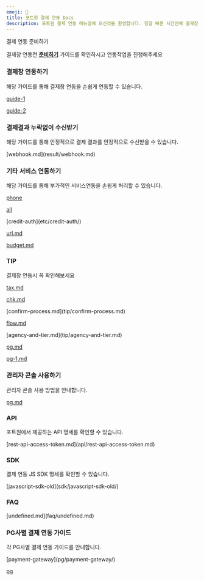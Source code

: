 ```yaml
---
emoji: 🧩
title: 포트원 결제 연동 Docs
description: 포트원 결제 연동 매뉴얼에 오신것을 환영합니다. 정말 빠른 시간안에 결제창 연동 개발을 끝내실수 있게 도와드립니다.
---
```




<Hint style="info">
결제 연동 준비하기

결제창 연동전 [**준비하기**](ready/) 가이드를 확인하시고 연동작업을 진행해주세요

</Hint>

### 결제창 연동하기

해당 가이드를 통해 결제창 연동을 손쉽게 연동할 수 있습니다.

<ContentRef slug="/ko/auth/guide/readme" />

<ContentRef slug="/ko/auth/guide-1/">[guide-1](auth/guide-1/)</ContentRef>

<ContentRef slug="/ko/auth/guide-2/">[guide-2](auth/guide-2/)</ContentRef>

### 결제결과 누락없이 수신받기

해당 가이드를 통해 안정적으로 결제 결과를 안정적으로 수신받을 수 있습니다.

<ContentRef slug="/ko/result/webhook.md">
  [webhook.md](result/webhook.md)
</ContentRef>

### 기타 서비스 연동하기

해당 가이드를 통해 부가적인 서비스연동을 손쉽게 처리할 수 있습니다.

<ContentRef slug="/ko/etc/phone/">[phone](etc/phone/)</ContentRef>

<ContentRef slug="/ko/etc/all/">[all](etc/all/)</ContentRef>

<ContentRef slug="/ko/etc/credit-auth/">
  [credit-auth](etc/credit-auth/)
</ContentRef>

<ContentRef slug="/ko/etc/url.md">[url.md](etc/url.md)</ContentRef>

<ContentRef slug="/ko/etc/budget.md">[budget.md](etc/budget.md)</ContentRef>

### TIP

결제창 연동시 꼭 확인해보세요

<ContentRef slug="/ko/tip/tax.md">[tax.md](tip/tax.md)</ContentRef>

<ContentRef slug="/ko/tip/chk.md">[chk.md](tip/chk.md)</ContentRef>

<ContentRef slug="/ko/tip/confirm-process.md">
  [confirm-process.md](tip/confirm-process.md)
</ContentRef>

<ContentRef slug="/ko/tip/flow.md">[flow.md](tip/flow.md)</ContentRef>

<ContentRef slug="/ko/tip/agency-and-tier.md">
  [agency-and-tier.md](tip/agency-and-tier.md)
</ContentRef>

<ContentRef slug="/ko/tip/pg.md">[pg.md](tip/pg.md)</ContentRef>

<ContentRef slug="/ko/tip/pg-1.md">[pg-1.md](tip/pg-1.md)</ContentRef>

### 관리자 콘솔 사용하기

관리자 콘솔 사용 방법을 안내합니다.

<ContentRef slug="/ko/console/pg.md">[pg.md](console/pg.md)</ContentRef>

### API

포트원에서 제공하는 API 명세를 확인할 수 있습니다.

<ContentRef slug="/ko/api/rest-api-access-token.md">
  [rest-api-access-token.md](api/rest-api-access-token.md)
</ContentRef>

### SDK

결제 연동 JS SDK 명세를 확인할 수 있습니다.

<ContentRef slug="/ko/sdk/javascript-sdk-old/">
  [javascript-sdk-old](sdk/javascript-sdk-old/)
</ContentRef>

### FAQ

<ContentRef slug="/ko/faq/undefined.md">
  [undefined.md](faq/undefined.md)
</ContentRef>

### **PG사별 결제 연동 가이드**

각 PG사별 결제 연동 가이드를 안내합니다.

<ContentRef slug="/ko/pg/payment-gateway/">
  [payment-gateway](pg/payment-gateway/)
</ContentRef>

<ContentRef slug="/ko/ready/2.-pg/pg/">[pg](ready/2.-pg/pg/)</ContentRef>
